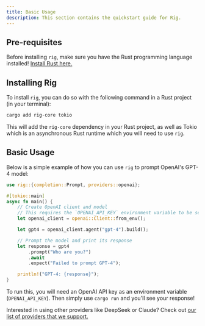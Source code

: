 ```yaml
---
title: Basic Usage
description: This section contains the quickstart guide for Rig.
---
```


## Pre-requisites

Before installing `rig`, make sure you have the Rust programming language installed! [Install Rust here.](https://www.rust-lang.org/tools/install)

## Installing Rig

To install `rig`, you can do so with the following command in a Rust project (in your terminal):

```bash
cargo add rig-core tokio
```

This will add the `rig-core` dependency in your Rust project, as well as Tokio which is an asynchronous Rust runtime which you will need to use `rig`.

## Basic Usage

Below is a simple example of how you can use `rig` to prompt OpenAI's GPT-4 model:

```rust
use rig::{completion::Prompt, providers::openai};

#[tokio::main]
async fn main() {
    // Create OpenAI client and model
    // This requires the `OPENAI_API_KEY` environment variable to be set.
    let openai_client = openai::Client::from_env();

    let gpt4 = openai_client.agent("gpt-4").build();

    // Prompt the model and print its response
    let response = gpt4
        .prompt("Who are you?")
        .await
        .expect("Failed to prompt GPT-4");

    println!("GPT-4: {response}");
}
```

To run this, you will need an OpenAI API key as an environment variable (`OPENAI_API_KEY`). Then simply use `cargo run` and you'll see your response!

Interested in using other providers like DeepSeek or Claude? Check out [our list of providers that we support.](/docs/5_integrations/40_model_providers)
